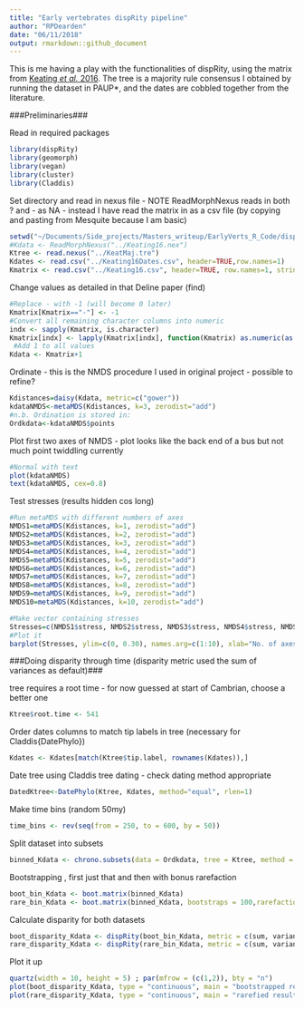 ```yaml
---
title: "Early vertebrates dispRity pipeline"
author: "RPDearden"
date: "06/11/2018"
output: rmarkdown::github_document
---
```


This is me having a play with the functionalities of dispRity, using the matrix from [Keating *et al.* 2016](http://rspb.royalsocietypublishing.org/content/283/1826/20152917).  The tree is a majority rule consensus I obtained by running the dataset in PAUP*, and the dates are cobbled together from the literature.

###Preliminaries###

Read in required packages

```r
library(dispRity)
library(geomorph)
library(vegan)
library(cluster)
library(Claddis)
```

Set directory and read in nexus file - NOTE ReadMorphNexus reads in both ? and - as NA - instead I have read the matrix in as a csv file (by copying and pasting from Mesquite because I am basic)

```r
setwd("~/Documents/Side_projects/Masters_writeup/EarlyVerts_R_Code/dispRity_Pipeline")
#Kdata <- ReadMorphNexus("../Keating16.nex")
Ktree <- read.nexus("../KeatMaj.tre")
Kdates <- read.csv("../Keating16Dates.csv", header=TRUE,row.names=1)
Kmatrix <- read.csv("../Keating16.csv", header=TRUE, row.names=1, stringsAsFactors = FALSE, na.strings="?") #Reads ? as NA?
```

Change values as detailed in that Deline paper (find)
```r
#Replace - with -1 (will become 0 later)
Kmatrix[Kmatrix=="-"] <- -1
#Convert all remaining character columns into numeric
indx <- sapply(Kmatrix, is.character)
Kmatrix[indx] <- lapply(Kmatrix[indx], function(Kmatrix) as.numeric(as.character(Kmatrix))) 
 #Add 1 to all values
Kdata <- Kmatrix+1

```

Ordinate - this is the NMDS procedure I used in original project - possible to refine?
```r
Kdistances=daisy(Kdata, metric=c("gower"))
kdataNMDS<-metaMDS(Kdistances, k=3, zerodist="add")
#n.b. Ordination is stored in:
Ordkdata<-kdataNMDS$points
```

Plot first two axes of NMDS - plot looks like the back end of a bus but not much point twiddling currently
```r
#Normal with text
plot(kdataNMDS)
text(kdataNMDS, cex=0.8)
```

Test stresses (results hidden cos long)
```r
#Run metaMDS with different numbers of axes
NMDS1=metaMDS(Kdistances, k=1, zerodist="add")
NMDS2=metaMDS(Kdistances, k=2, zerodist="add")
NMDS3=metaMDS(Kdistances, k=3, zerodist="add")
NMDS4=metaMDS(Kdistances, k=4, zerodist="add")
NMDS5=metaMDS(Kdistances, k=5, zerodist="add")
NMDS6=metaMDS(Kdistances, k=6, zerodist="add")
NMDS7=metaMDS(Kdistances, k=7, zerodist="add")
NMDS8=metaMDS(Kdistances, k=8, zerodist="add")
NMDS9=metaMDS(Kdistances, k=9, zerodist="add")
NMDS10=metaMDS(Kdistances, k=10, zerodist="add")

#Make vector containing stresses
Stresses=c(NMDS1$stress, NMDS2$stress, NMDS3$stress, NMDS4$stress, NMDS5$stress, NMDS6$stress, NMDS7$stress, NMDS8$stress, NMDS9$stress, NMDS10$stress)
#Plot it
barplot(Stresses, ylim=c(0, 0.30), names.arg=c(1:10), xlab="No. of axes", ylab="Stress")
```


<!-- Alternatively originally did like below lazily using default Claddis.ordination settings, but have a think about appropriate methods -->
<!-- ```{r warning=FALSE} -->
<!-- OrdKdata <- Claddis.ordination(Kdata) -->
<!-- ``` -->

###Doing disparity through time (disparity metric used the sum of variances as default)###

tree requires a root time - for now guessed at start of Cambrian, choose a better one
```r
Ktree$root.time <- 541
```

Order dates columns to match tip labels in tree (necessary for Claddis{DatePhylo})
```r
Kdates <- Kdates[match(Ktree$tip.label, rownames(Kdates)),]
```

Date tree using Claddis tree dating - check dating method appropriate
```r
DatedKtree<-DatePhylo(Ktree, Kdates, method="equal", rlen=1)
```

Make time bins (random 50my)
```r
time_bins <- rev(seq(from = 250, to = 600, by = 50))
```

Split dataset into subsets
```r
binned_Kdata <- chrono.subsets(data = Ordkdata, tree = Ktree, method = "discrete", time = time_bins, inc.nodes = FALSE,FADLAD = Kdates)
```

Bootstrapping , first just that and then with bonus rarefaction
```r
boot_bin_Kdata <- boot.matrix(binned_Kdata)
rare_bin_Kdata <- boot.matrix(binned_Kdata, bootstraps = 100,rarefaction = 6)
```

Calculate disparity for both datasets
```r
boot_disparity_Kdata <- dispRity(boot_bin_Kdata, metric = c(sum, variances))
rare_disparity_Kdata <- dispRity(rare_bin_Kdata, metric = c(sum, variances))
```

Plot it up
```r
quartz(width = 10, height = 5) ; par(mfrow = (c(1,2)), bty = "n")
plot(boot_disparity_Kdata, type = "continuous", main = "bootstrapped results")
plot(rare_disparity_Kdata, type = "continuous", main = "rarefied results")
```

<!-- Testing bins difference - won't work with this dataset as not enough data -->
<!-- ```{r warning=FALSE} -->
<!-- #test.dispRity(boot_disparity_Kdata, test = wilcox.test, comparison = "sequential",correction = "bonferroni") -->
<!-- ``` -->
